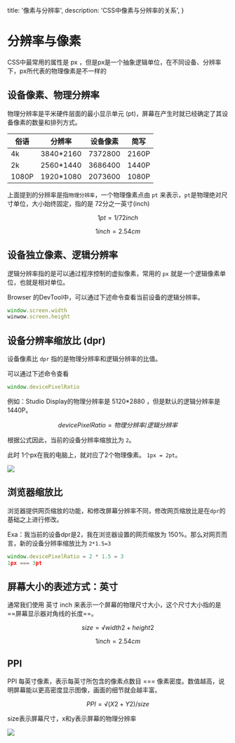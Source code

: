 
  title: '像素与分辨率',
  description: 'CSS中像素与分辨率的关系',
}

<MainContent>

  # 分辨率与像素
  CSS中最常用的属性是 px ，但是px是一个抽象逻辑单位，在不同设备、分辨率下，px所代表的物理像素是不一样的

  ## 设备像素、物理分辨率

  物理分辨率是平米硬件层面的最小显示单元 (pt)，屏幕在产生时就已经确定了其设备像素的数量和排列方式。

  | 俗语 | 分辨率 | 设备像素 | 简写 |
  | ----- | ---------- | ------- | ----- |
  | 4k | 3840\*2160 | 7372800 | 2160P |
  | 2k | 2560\*1440 | 3686400 | 1440P |
  | 1080P | 1920\*1080 | 2073600 | 1080P |

  上面提到的分辨率是指`物理分辨率`，一个物理像素点由 `pt` 来表示，`pt`是物理绝对尺寸单位，大小始终固定，指的是 72分之一英寸(inch)

  ```math
  1pt=1/72inch
  ```

  ```math
  1inch = 2.54cm
  ```

  ## 设备独立像素、逻辑分辨率

  逻辑分辨率指的是可以通过程序控制的虚拟像素，常用的 `px` 就是一个逻辑像素单位，也就是相对单位。

  Browser 的DevTool中，可以通过下述命令查看当前设备的逻辑分辨率。

  ```js
  window.screen.width
  winwow.screen.height
  ```

  ## 设备分辨率缩放比 (dpr)

  设备像素比 `dpr` 指的是物理分辨率和逻辑分辨率的比值。

  可以通过下述命令查看
  ```js
  window.devicePixelRatio
  ```

  例如：Studio Display的物理分辨率是 5120\*2880 ，但是默认的逻辑分辨率是 1440P。

  $$
  devicePixelRatio = 物理分辨率 / 逻辑分辨率
  $$

  根据公式因此，当前的设备分辨率缩放比为 `2`。

  此时 1个px在我的电脑上，就对应了2个物理像素。 `1px = 2pt`。

  ![](https://raw.githubusercontent.com/hugoiee/images/master/Studio%20Display%E5%88%86%E8%BE%A8%E7%8E%87.jpg)

  ## 浏览器缩放比

  浏览器提供网页缩放的功能，和修改屏幕分辨率不同，修改网页缩放比是在`dpr`的基础之上进行修改。

  Exa：我当前的设备dpr是2，我在浏览器设置的网页缩放为 150%。那么对网页而言，新的设备分辨率缩放比为 `2*1.5=3`

  ```js
  window.devicePixelRatio = 2 * 1.5 = 3
  1px === 3pt
  ```

  ## 屏幕大小的表述方式：英寸

  通常我们使用 英寸 inch 来表示一个屏幕的物理尺寸大小，这个尺寸大小指的是==屏幕显示器对角线的长度==。

  ```math
  size = √width2+height2
  ```

  ```math
  1inch = 2.54cm
  ```

  ## PPI

  PPI 每英寸像素，表示每英寸所包含的像素点数目 === 像素密度。数值越高，说明屏幕能以更高密度显示图像，画面的细节就会越丰富。

  ```math
  PPI=√(X2+Y2)/size
  ```

  size表示屏幕尺寸，x和y表示屏幕的物理分辨率

  ![](https://raw.githubusercontent.com/hugoiee/images/master/Studio%20Display%20PPI%E8%AE%A1%E7%AE%97.jpg)

  <Footer/>
</MainContent>